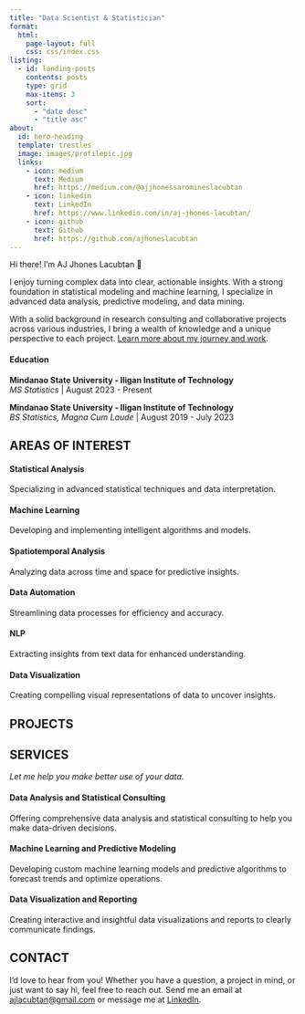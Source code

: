 ```yaml
---
title: "Data Scientist & Statistician"
format:
  html:
    page-layout: full
    css: css/index.css
listing:
  - id: landing-posts
    contents: posts
    type: grid
    max-items: 3
    sort: 
      - "date desc"
      - "title asc"
about:
  id: hero-heading
  template: trestles
  image: images/profilepic.jpg
  links:
    - icon: medium
      text: Medium
      href: https://medium.com/@ajjhonessaromineslacubtan
    - icon: linkedin
      text: LinkedIn
      href: https://www.linkedin.com/in/aj-jhones-lacubtan/
    - icon: github
      text: Github
      href: https://github.com/ajhoneslacubtan
---
```


::: {#hero-heading}
Hi there! I'm AJ Jhones Lacubtan 👋

I enjoy turning complex data into clear, actionable insights. With a strong foundation in statistical modeling and machine learning, I specialize in advanced data analysis, predictive modeling, and data mining.

With a solid background in research consulting and collaborative projects across various industries, I bring a wealth of knowledge and a unique perspective to each project. [Learn more about my journey and work](resume.qmd).

#### Education

**Mindanao State University - Iligan Institute of Technology**\
*MS Statistics* \| August 2023 - Present

**Mindanao State University - Iligan Institute of Technology**\
*BS Statistics, Magna Cum Laude* \| August 2019 - July 2023
:::

:::::::::: text-center
## AREAS OF INTEREST

::::::::: grid
::: {.g-col-6 .g-col-md-4 .interest}
<i class="bi bi-graph-up" style="font-size: 2rem;"></i>

#### Statistical Analysis

Specializing in advanced statistical techniques and data interpretation.
:::

::: {.g-col-6 .g-col-md-4 .interest}
<i class="bi bi-cpu" style="font-size: 2rem;"></i>

#### Machine Learning

Developing and implementing intelligent algorithms and models.
:::

::: {.g-col-6 .g-col-md-4 .interest}
<i class="bi bi-clock-history" style="font-size: 2rem;"></i>

#### Spatiotemporal Analysis

Analyzing data across time and space for predictive insights.
:::

::: {.g-col-6 .g-col-md-4 .interest}
<i class="bi bi-gear" style="font-size: 2rem;"></i>

#### Data Automation

Streamlining data processes for efficiency and accuracy.
:::

::: {.g-col-6 .g-col-md-4 .interest}
<i class="bi bi-chat-dots" style="font-size: 2rem;"></i>

#### NLP

Extracting insights from text data for enhanced understanding.
:::

::: {.g-col-6 .g-col-md-4 .interest}
<i class="bi bi-bar-chart" style="font-size: 2rem;"></i>

#### Data Visualization

Creating compelling visual representations of data to uncover insights.
:::
:::::::::
::::::::::

::: text-center
## PROJECTS
:::

::: {#landing-posts}
:::

::::::: text-center
## SERVICES

*Let me help you make better use of your data.*

:::::: grid
::: {.g-col-6 .g-col-md-4 .interest}
<i class="bi bi-bar-chart-line" style="font-size: 3rem;"></i>

#### Data Analysis and Statistical Consulting

Offering comprehensive data analysis and statistical consulting to help you make data-driven decisions.
:::

::: {.g-col-6 .g-col-md-4 .interest}
<i class="bi bi-cpu" style="font-size: 3rem;"></i>

#### Machine Learning and Predictive Modeling

Developing custom machine learning models and predictive algorithms to forecast trends and optimize operations.
:::

::: {.g-col-6 .g-col-md-4 .interest}
<i class="bi bi-graph-up" style="font-size: 3rem;"></i>

#### Data Visualization and Reporting

Creating interactive and insightful data visualizations and reports to clearly communicate findings.
:::
::::::

## CONTACT {#contact}

I'd love to hear from you! Whether you have a question, a project in mind, or just want to say hi, feel free to reach out. Send me an email at [ajlacubtan\@gmail.com](mailto:ajlacubtan@gmail.com) or message me at [LinkedIn](https://www.linkedin.com/in/aj-jhones-lacubtan/).
:::::::
